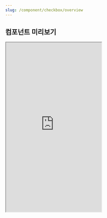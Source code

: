 ```yaml
---
slug: /component/checkbox/overview
---
```


## 컴포넌트 미리보기

<Iframe
  src="https://sprout-storybook.vercel.app/iframe.html?args=&id=components-checkbox--basic&viewMode=story"
  height="530px"
/>

![image coming soon](../../overviewImageComingSoon.png)
